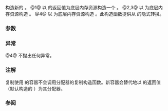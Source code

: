 {{cpp/memory/polymorphic_allocator/title|polymorphic_allocator}}
{{cpp/memory/polymorphic_allocator/navbar}}
{{dcl begin}}
{{dcl|num=1|1=
polymorphic_allocator() noexcept;
}}
{{dcl|num=2|1=
polymorphic_allocator( const polymorphic_allocator&amp; other ) = default;
}}
{{dcl|num=3|1=
template&lt; class U &gt; 
polymorphic_allocator( const polymorphic_allocator&lt;U&gt;&amp; other ) noexcept;
}}
{{dcl|num=4|1=
polymorphic_allocator( std::pmr::memory_resource* r );
}}
{{dcl end}}

构造新的 {{tt|polymorphic_allocator}}。
@1@ 以 {{c|std::pmr::get_default_resource()}} 的返回值为底层内存资源构造一个 {{tt|polymorphic_allocator}}。
@2,3@ 以 {{c|other.resource()}} 为底层内存资源构造 {{tt|polymorphic_allocator}}。
@4@ 以 {{c|r}} 为底层内存资源构造 {{tt|polymorphic_allocator}}。此构造函数提供从 {{c|std::pmr::memory_resource*}} 的隐式转换。

===参数===
{{par begin}}
{{par|other|要复制的另一 {{tt|polymorphic_allocator}}}}
{{par|r|指向要使用的内存资源的指针。不可为空。}}
{{par end}}

===异常===
@4@ 不抛出任何异常。

===注解===
复制使用 {{tt|polymorphic_allocator}} 的容器不会调用分配器的复制构造函数。新容器会替代地以 {{tt|{{rlp|select_on_container_copy_construction}}}} 的返回值（默认构造的 {{tt|polymorphic_allocator}}）为其分配器。

===参阅===
{{dsc begin}}
{{dsc inc|cpp/memory/polymorphic_allocator/dsc select_on_container_copy_construction}}
{{dsc end}}

{{langlinks|en|es|ja|ru}}